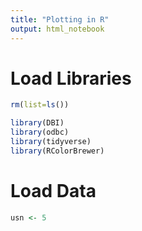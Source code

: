 ```yaml
---
title: "Plotting in R"
output: html_notebook
---
```


# Load Libraries

```r
rm(list=ls())

library(DBI)
library(odbc)
library(tidyverse)
library(RColorBrewer)

```

# Load Data

```r
usn <- 5

```

